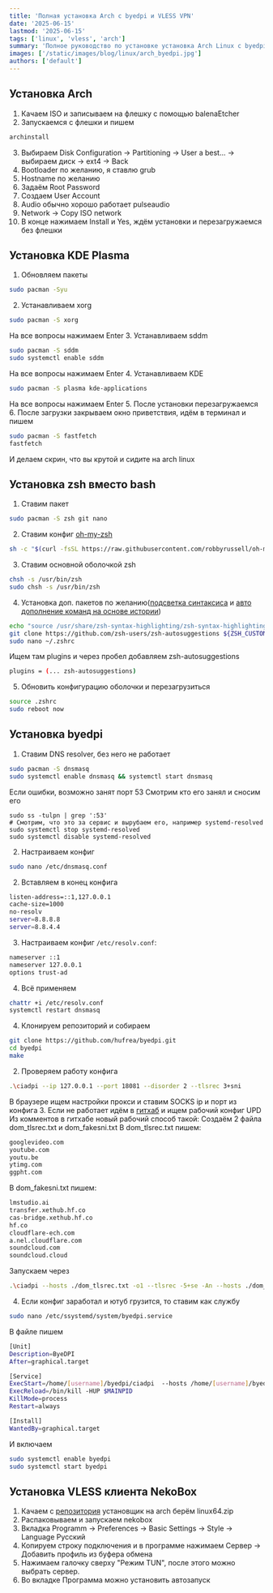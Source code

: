```yaml
---
title: 'Полная установка Arch с byedpi и VLESS VPN'
date: '2025-06-15'
lastmod: '2025-06-15'
tags: ['linux', 'vless', 'arch']
summary: 'Полное руководство по установке установка Arch Linux с byedpi и VLESS VPN клиентом'
images: ['/static/images/blog/linux/arch_byedpi.jpg']
authors: ['default']
---
```


## Установка Arch
1. Качаем ISO и записываем на флешку с помощью balenaEtcher
2. Запускаемся с флешки и пишем
```bash
archinstall
```
3. Выбираем Disk Configuration -> Partitioning -> User a best... -> выбираем диск -> ext4 -> Back
4. Bootloader по желанию, я ставлю grub
5. Hostname по желанию
6. Задаём Root Password
7. Создаем User Account
8. Audio обычно хорошо работает pulseaudio
9. Network -> Copy ISO network
10. В конце нажимаем Install и Yes, ждём установки и перезагружаемся без флешки

## Установка KDE Plasma
1.  Обновляем пакеты
```bash
sudo pacman -Syu
```
2. Устанавливаем xorg
```bash
sudo pacman -S xorg
```
На все вопросы нажимаем Enter
3.  Устанавливаем sddm
```bash
sudo pacman -S sddm
sudo systemctl enable sddm
```
На все вопросы нажимаем Enter
4. Устанавливаем KDE
```bash
sudo pacman -S plasma kde-applications
```
На все вопросы нажимаем Enter
5. После установки перезагружаемся
6. После загрузки закрываем окно приветствия, идём в терминал и пишем
```bash
sudo pacman -S fastfetch
fastfetch
```
И делаем скрин, что вы крутой и сидите на arch linux

## Установка zsh вместо bash
1. Ставим пакет
```bash
sudo pacman -S zsh git nano
```
2. Ставим конфиг [oh-my-zsh](https://github.com/oben-arch/oh-my-zsh)
```bash
sh -c "$(curl -fsSL https://raw.githubusercontent.com/robbyrussell/oh-my-zsh/master/tools/install.sh)"
```
3. Ставим основной оболочкой zsh
```bash
chsh -s /usr/bin/zsh
sudo chsh -s /usr/bin/zsh
```
4. Установка доп. пакетов по желанию([подсветка синтаксиса](https://github.com/zsh-users/zsh-syntax-highlighting) и [авто дополнение команд на основе истории](https://github.com/zsh-users/zsh-autosuggestions/))
```bash
echo "source /usr/share/zsh-syntax-highlighting/zsh-syntax-highlighting.zsh" >> ${ZDOTDIR:-$HOME}/.zshrc
git clone https://github.com/zsh-users/zsh-autosuggestions ${ZSH_CUSTOM:-~/.oh-my-zsh/custom}/plugins/zsh-autosuggestions
sudo nano ~/.zshrc
```
Ищем там plugins и через пробел добавляем zsh-autosuggestions
```bash
plugins = (... zsh-autosuggestions)
```
5. Обновить конфигурацию оболочки и перезагрузиться
```bash
source .zshrc
sudo reboot now
```

## Установка byedpi
1. Ставим DNS resolver, без него не работает
```bash
sudo pacman -S dnsmasq
sudo systemctl enable dnsmasq && systemctl start dnsmasq
```
Если ошибки, возможно занят порт 53
Смотрим кто его занял и сносим его
```
sudo ss -tulpn | grep ':53'
# Смотрим, что это за сервис и вырубаем его, например systemd-resolved
sudo systemctl stop systemd-resolved
sudo systemctl disable systemd-resolved
```
2. Настраиваем конфиг
```bash
sudo nano /etc/dnsmasq.conf
```
2. Вставляем в конец конфига
```bash
listen-address=::1,127.0.0.1
cache-size=1000
no-resolv
server=8.8.8.8
server=8.8.4.4
```
3. Настраиваем конфиг `/etc/resolv.conf`:
```bash
nameserver ::1
nameserver 127.0.0.1
options trust-ad
```
4. Всё применяем
```bash
chattr +i /etc/resolv.conf
systemctl restart dnsmasq
```
4. Клонируем репозиторий и собираем
```bash
git clone https://github.com/hufrea/byedpi.git
cd byedpi
make
```
2. Проверяем работу конфига
```bash
.\ciadpi --ip 127.0.0.1 --port 18081 --disorder 2 --tlsrec 3+sni
```
В браузере ищем настройки прокси и ставим SOCKS ip и порт из конфига
3. Если не работает идём в [гитхаб](https://github.com/hufrea/byedpi/discussions) и ищем рабочий конфиг
   UPD Из комментов в гитхабе новый рабочий способ такой:
   Создаём 2 файла dom_tlsrec.txt и dom_fakesni.txt
   В dom_tlsrec.txt пишем:
```txt
googlevideo.com  
youtube.com  
youtu.be  
ytimg.com  
ggpht.com
```
В dom_fakesni.txt пишем:
```txt
lmstudio.ai  
transfer.xethub.hf.co  
cas-bridge.xethub.hf.co  
hf.co  
cloudflare-ech.com  
a.nel.cloudflare.com  
soundcloud.com  
soundcloud.cloud
```
Запускаем через
```bash
.\ciadpi --hosts ./dom_tlsrec.txt -o1 --tlsrec -5+se -An --hosts ./dom_fakesni.txt -f-1 -t7 -n www.google.com
```
4. Если конфиг заработал и ютуб грузится, то ставим как службу
```bash
sudo nano /etc/ssystemd/system/byedpi.service
```
В файле пишем
```bash
[Unit]
Description=ByeDPI
After=graphical.target

[Service]
ExecStart=/home/[username]/byedpi/ciadpi  --hosts /home/[username]/byedpi/dom_tlsrec.txt -o1 --tlsrec -5+se -An --hosts /home/[username]/byedpi/dom_fakesni.txt -f-1 -t7 -n www.google.com
ExecReload=/bin/kill -HUP $MAINPID
KillMode=process
Restart=always

[Install]
WantedBy=graphical.target
```
И включаем
```bash
sudo systemctl enable byedpi
sudo systemctl start byedpi
```

## Установка VLESS клиента NekoBox
1. Качаем с [репозитория](https://github.com/Mahdi-zarei/nekoray/releases) установщик на arch берём linux64.zip
2. Распаковываем и запускаем nekobox
3. Вкладка Programm -> Preferences -> Basic Settings -> Style -> Language Русский
4. Копируем строку подключения и в программе нажимаем Сервер -> Добавить профиль из буфера обмена
5. Нажимаем галочку сверху "Режим TUN", после этого можно выбрать сервер.
6. Во вкладке Программа можно установить автозапуск
